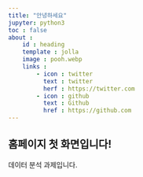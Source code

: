 ```yaml
---
title: "안녕하세요"
jupyter: python3
toc : false
about :
    id : heading
    template : jolla
    image : pooh.webp
    links :
        - icon : twitter
          text : twitter
          herf : https://twitter.com
        - icon : github
          text : Github
          href : https://github.com
---
```


## 홈페이지 첫 화면입니다!

데이터 분석 과제입니다.
